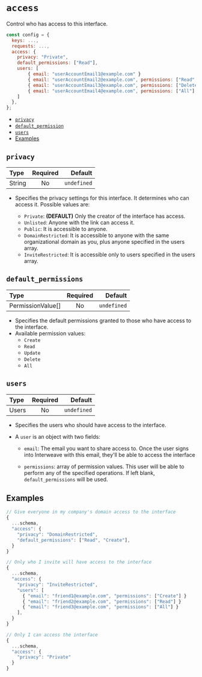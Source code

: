 # `access`

Control who has access to this interface.

```js {4-13}
const config = {
  keys: ...,
  requests: ...,
  access: {
    privacy: "Private",
    default_permissions: ["Read"],
    users: [
        { email: "userAccountEmail1@example.com" }
        { email: "userAccountEmail2@example.com", permissions: ["Read", "Create", "Update"] }
        { email: "userAccountEmail3@example.com", permissions: ["Delete"] }
        { email: "userAccountEmail4@example.com", permissions: ["All"] }
    ]
  },
};
```

- [`privacy`](#privacy)
- [`default_permission`](#default-permissions)
- [`users`](#users)
- [Examples](#examples)

## `privacy`

| Type   | Required |     Default |
| :----- | :------: | ----------: |
| String |    No    | `undefined` |

- Specifies the privacy settings for this interface. It determines who can access it. Possible values are:

  - `Private`: **(DEFAULT)** Only the creator of the interface has access.
  - `Unlisted`: Anyone with the link can access it.
  - `Public`: It is accessible to anyone.
  - `DomainRestricted`: It is accessible to anyone with the same organizational domain as you, plus anyone specified in the users array.
  - `InviteRestricted`: It is accessible only to users specified in the users array.

## `default_permissions`

| Type              | Required |     Default |
| :---------------- | :------: | ----------: |
| PermissionValue[] |    No    | `undefined` |

- Specifies the default permissions granted to those who have access to the interface.
- Available permission values:
  - `Create`
  - `Read`
  - `Update`
  - `Delete`
  - `All`

## `users`

| Type  | Required |     Default |
| :---- | :------: | ----------: |
| Users |    No    | `undefined` |

- Specifies the users who should have access to the interface.
- A `user` is an object with two fields:

  - `email`: The email you want to share access to. Once the user signs into Interweave with this email, they'll be able to access the interface

  - `permissions`: array of permission values. This user will be able to perform any of the specified operations. If left blank, `default_permissions` will be used.

## Examples

```js
// Give everyone in my company's domain access to the interface
{
  ...schema,
  "access": {
    "privacy": "DomainRestricted",
    "default_permissions": ["Read", "Create"],
  }
}
```

```js
// Only who I invite will have access to the interface
{
  ...schema,
  "access": {
    "privacy": "InviteRestricted",
    "users": [
      { "email": "friend1@example.com", "permissions": ["Create"] }
      { "email": "friend2@example.com", "permissions": ["Read"] }
      { "email": "friend3@example.com", "permissions": ["All"] }
    ],
  }
}
```

```js
// Only I can access the interface
{
  ...schema,
  "access": {
    "privacy": "Private"
  }
}
```
